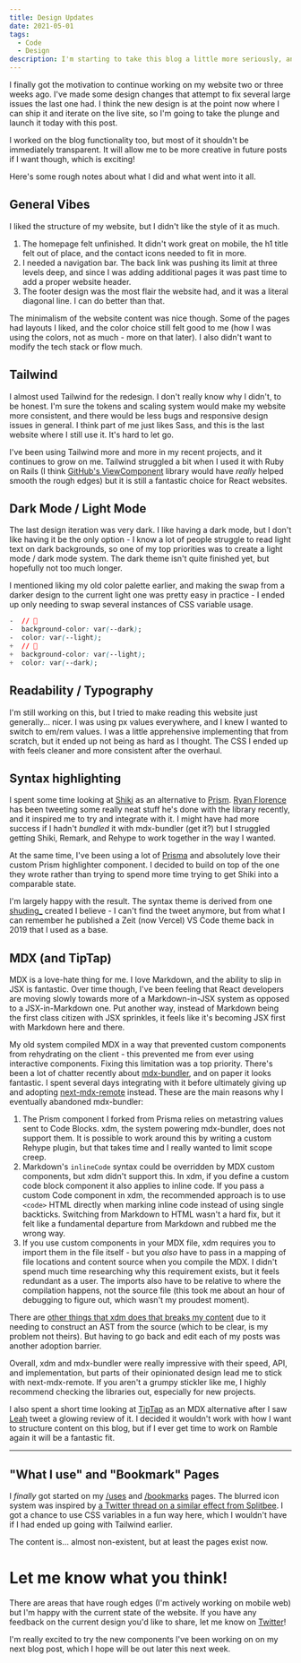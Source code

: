 ```yaml
---
title: Design Updates
date: 2021-05-01
tags:
  - Code
  - Design
description: I'm starting to take this blog a little more seriously, and have been ironing out some long standing bugs and design issues.
---
```


I finally got the motivation to continue working on my website two or three weeks ago. I've made some design changes that attempt to fix several large issues the last one had. I think the new design is at the point now where I can ship it and iterate on the live site, so I'm going to take the plunge and launch it today with this post.

I worked on the blog functionality too, but most of it shouldn't be immediately transparent. It will allow me to be more creative in future posts if I want though, which is exciting!

Here's some rough notes about what I did and what went into it all.

## General Vibes

I liked the structure of my website, but I didn't like the style of it as much.

1. The homepage felt unfinished. It didn't work great on mobile, the h1 title felt out of place, and the contact icons needed to fit in more.
2. I needed a navigation bar. The back link was pushing its limit at three levels deep, and since I was adding additional pages it was past time to add a proper website header.
3. The footer design was the most flair the website had, and it was a literal diagonal line. I can do better than that.

The minimalism of the website content was nice though. Some of the pages had layouts I liked, and the color choice still felt good to me (how I was using the colors, not as much - more on that later). I also didn't want to modify the tech stack or flow much.

## Tailwind

I almost used Tailwind for the redesign. I don't really know why I didn't, to be honest. I'm sure the tokens and scaling system would make my website more consistent, and there would be less bugs and responsive design issues in general. I think part of me just likes Sass, and this is the last website where I still use it. It's hard to let go.

I've been using Tailwind more and more in my recent projects, and it continues to grow on me. Tailwind struggled a bit when I used it with Ruby on Rails (I think [GitHub's ViewComponent](https://github.com/github/view_component) library would have _really_ helped smooth the rough edges) but it is still a fantastic choice for React websites.

## Dark Mode / Light Mode

The last design iteration was very dark. I like having a dark mode, but I don't like having it be the only option - I know a lot of people struggle to read light text on dark backgrounds, so one of my top priorities was to create a light mode / dark mode system. The dark theme isn't quite finished yet, but hopefully not too much longer.

I mentioned liking my old color palette earlier, and making the swap from a darker design to the current light one was pretty easy in practice - I ended up only needing to swap several instances of CSS variable usage.

```css lines
-  // 🌚
-  background-color: var(--dark);
-  color: var(--light);
+  // 🌝
+  background-color: var(--light);
+  color: var(--dark);
```

## Readability / Typography

I'm still working on this, but I tried to make reading this website just generally... nicer. I was using px values everywhere, and I knew I wanted to switch to em/rem values. I was a little apprehensive implementing that from scratch, but it ended up not being as hard as I thought. The CSS I ended up with feels cleaner and more consistent after the overhaul.

## Syntax highlighting

I spent some time looking at [Shiki](https://shiki.matsu.io) as an alternative to [Prism](https://prismjs.com). [Ryan Florence](https://twitter.com/ryanflorence) has been tweeting some really neat stuff he's done with the library recently, and it inspired me to try and integrate with it. I might have had more success if I hadn't _bundled_ it with mdx-bundler (get it?) but I struggled getting Shiki, Remark, and Rehype to work together in the way I wanted.

At the same time, I've been using a lot of [Prisma](https://www.prisma.io) and absolutely love their custom Prism highlighter component. I decided to build on top of the one they wrote rather than trying to spend more time trying to get Shiki into a comparable state.

I'm largely happy with the result. The syntax theme is derived from one [shuding\_](https://twitter.com/shuding_) created I believe - I can't find the tweet anymore, but from what I can remember he published a Zeit (now Vercel) VS Code theme back in 2019 that I used as a base.

## MDX (and TipTap)

MDX is a love-hate thing for me. I love Markdown, and the ability to slip in JSX is fantastic. Over time though, I've been feeling that React developers are moving slowly towards more of a Markdown-in-JSX system as opposed to a JSX-in-Markdown one. Put another way, instead of Markdown being the first class citizen with JSX sprinkles, it feels like it's becoming JSX first with Markdown here and there.

My old system compiled MDX in a way that prevented custom components from rehydrating on the client - this prevented me from ever using interactive components. Fixing this limitation was a top priority. There's been a lot of chatter recently about [mdx-bundler](https://github.com/kentcdodds/mdx-bundler), and on paper it looks fantastic. I spent several days integrating with it before ultimately giving up and adopting [next-mdx-remote](https://github.com/hashicorp/next-mdx-remote) instead. These are the main reasons why I eventually abandoned mdx-bundler:

1. The Prism component I forked from Prisma relies on metastring values sent to Code Blocks. xdm, the system powering mdx-bundler, does not support them. It is possible to work around this by writing a custom Rehype plugin, but that takes time and I really wanted to limit scope creep.
2. Markdown's `inlineCode` syntax could be overridden by MDX custom components, but xdm didn't support this. In xdm, if you define a custom code block component it also applies to inline code. If you pass a custom Code component in xdm, the recommended approach is to use `<code>` HTML directly when marking inline code instead of using single backticks. Switching from Markdown to HTML wasn't a hard fix, but it felt like a fundamental departure from Markdown and rubbed me the wrong way.
3. If you use custom components in your MDX file, xdm requires you to import them in the file itself - but you _also_ have to pass in a mapping of file locations and content source when you compile the MDX. I didn't spend much time researching why this requirement exists, but it feels redundant as a user. The imports also have to be relative to where the compilation happens, not the source file (this took me about an hour of debugging to figure out, which wasn't my proudest moment).

There are [other things that xdm does that breaks my content](https://github.com/wooorm/xdm/issues/38#issuecomment-818510715) due to it needing to construct an AST from the source (which to be clear, is my problem not theirs). But having to go back and edit each of my posts was another adoption barrier.

Overall, xdm and mdx-bundler were really impressive with their speed, API, and implementation, but parts of their opinionated design lead me to stick with next-mdx-remote. If you aren't a grumpy stickler like me, I highly recommend checking the libraries out, especially for new projects.

I also spent a short time looking at [TipTap](https://tiptap.dev) as an MDX alternative after I saw [Leah](https://twitter.com/LeahLundqvist) tweet a glowing review of it. I decided it wouldn't work with how I want to structure content on this blog, but if I ever get time to work on Ramble again it will be a fantastic fit.

---

## "What I use" and "Bookmark" Pages

I _finally_ got started on my [/uses](https://ianmitchell.dev/uses) and [/bookmarks](https://ianmitchell.dev/bookmarks) pages. The blurred icon system was inspired by [a Twitter thread on a similar effect from Splitbee](https://twitter.com/pacocoursey/status/1302028626724974592). I got a chance to use CSS variables in a fun way here, which I wouldn't have if I had ended up going with Tailwind earlier.

The content is... almost non-existent, but at least the pages exist now.

# Let me know what you think!

There are areas that have rough edges (I'm actively working on mobile web) but I'm happy with the current state of the website. If you have any feedback on the current design you'd like to share, let me know on [Twitter](https://twitter.com/ianmitchel1)!

I'm really excited to try the new components I've been working on on my next blog post, which I hope will be out later this next week.
